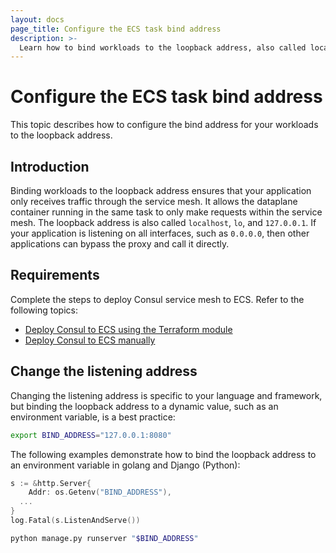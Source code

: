 ```yaml
---
layout: docs
page_title: Configure the ECS task bind address
description: >-
  Learn how to bind workloads to the loopback address, also called localhost and 127.0.0.1, so that your applications only send and receive traffic through Consul service mesh.
---
```


# Configure the ECS task bind address

This topic describes how to configure the bind address for your workloads to the loopback address. 

## Introduction

Binding workloads to the loopback address ensures that your application only receives traffic through the service mesh. It allows the dataplane container running in the same task to only make requests within the service mesh. The loopback address is also called `localhost`, `lo`, and `127.0.0.1`. If your application is listening on all interfaces, such as `0.0.0.0`, then other applications can bypass the proxy and call it directly.

## Requirements

Complete the steps to deploy Consul service mesh to ECS. Refer to the following topics:

- [Deploy Consul to ECS using the Terraform module](/consul/docs/ecs/deploy/install-terraform)
- [Deploy Consul to ECS manually](/consul/docs/ecs/deploy/install-manual)

## Change the listening address

Changing the listening address is specific to your language and framework, but binding the loopback address to a dynamic value, such as an environment variable, is a best practice:

```bash
export BIND_ADDRESS="127.0.0.1:8080"
```

The following examples demonstrate how to bind the loopback address to an environment variable in golang and Django (Python):

<CodeTabs>

```go
s := &http.Server{
	Addr: os.Getenv("BIND_ADDRESS"),
  ...
}
log.Fatal(s.ListenAndServe())
```

```bash
python manage.py runserver "$BIND_ADDRESS"
```

</CodeTabs>
